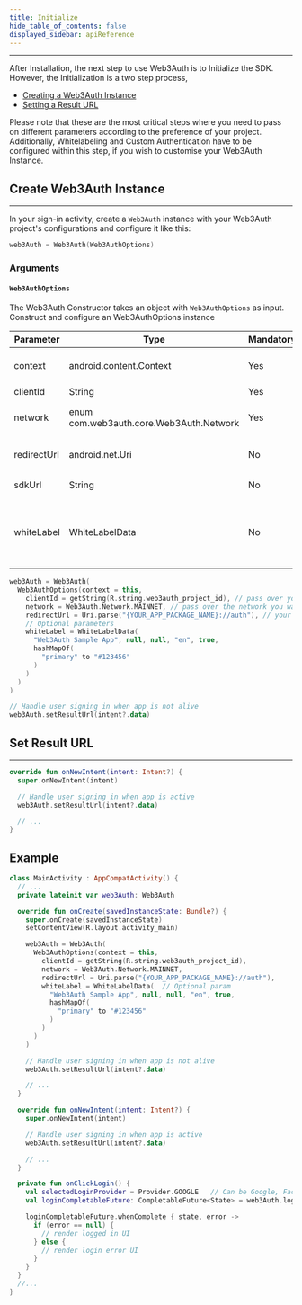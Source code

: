 ```yaml
---
title: Initialize
hide_table_of_contents: false
displayed_sidebar: apiReference
---
```


---

After Installation, the next step to use Web3Auth is to Initialize the SDK. However, the Initialization is a two step process,

- [Creating a Web3Auth Instance](#create-web3auth-instance)
- [Setting a Result URL](#set-result-url)

Please note that these are the most critical steps where you need to pass on different parameters according to the preference of your project.
Additionally, Whitelabeling and Custom Authentication have to be configured within this step, if you wish to customise your Web3Auth Instance.


## Create Web3Auth Instance

---

In your sign-in activity, create a `Web3Auth` instance with your Web3Auth project's configurations and configure it like this:

```kotlin
web3Auth = Web3Auth(Web3AuthOptions)
```

### Arguments

#### `Web3AuthOptions`

The Web3Auth Constructor takes an object with `Web3AuthOptions` as input. Construct and configure an Web3AuthOptions instance

| Parameter   | Type                                    | Mandatory | Description                                                                                                                         |
| ----------- | --------------------------------------- | --------- | ----------------------------------------------------------------------------------------------------------------------------------- |
| context     | android.content.Context                 | Yes       | Android context to launch Web-based authentication, usually is the current activity                                                 |
| clientId    | String                                  | Yes       | Your Web3Auth project ID                                                                                                            |
| network     | enum com.web3auth.core.Web3Auth.Network | Yes       | Network to run Web3Auth, either MAINNET or TESTNET or CYAN                                                                          |
| redirectUrl | android.net.Uri                         | No        | URL that Web3Auth will redirect API responses, default is `null`                                                                    |
| sdkUrl      | String                                  | No        | default is `"https://sdk.openlogin.com"`                                                                                            |
| whiteLabel  | WhiteLabelData                          | No        | A configuration optional object to customize UI, branding, and translations for your brand. Refer WhiteLabel section for more info. |

```kotlin
web3Auth = Web3Auth(
  Web3AuthOptions(context = this,
    clientId = getString(R.string.web3auth_project_id), // pass over your Web3Auth Client ID from Developer Dashboard
    network = Web3Auth.Network.MAINNET, // pass over the network you want to use (MAINNET or TESTNET or CYAN)
    redirectUrl = Uri.parse("{YOUR_APP_PACKAGE_NAME}://auth"), // your app's redirect URL
    // Optional parameters
    whiteLabel = WhiteLabelData(
      "Web3Auth Sample App", null, null, "en", true,
      hashMapOf(
        "primary" to "#123456"
      )
    )
  )
)

// Handle user signing in when app is not alive
web3Auth.setResultUrl(intent?.data)
```

## Set Result URL

---

```kotlin
override fun onNewIntent(intent: Intent?) {
  super.onNewIntent(intent)

  // Handle user signing in when app is active
  web3Auth.setResultUrl(intent?.data)

  // ...
}
```

## Example

```kotlin
class MainActivity : AppCompatActivity() {
  // ...
  private lateinit var web3Auth: Web3Auth

  override fun onCreate(savedInstanceState: Bundle?) {
    super.onCreate(savedInstanceState)
    setContentView(R.layout.activity_main)

    web3Auth = Web3Auth(
      Web3AuthOptions(context = this,
        clientId = getString(R.string.web3auth_project_id),
        network = Web3Auth.Network.MAINNET,
        redirectUrl = Uri.parse("{YOUR_APP_PACKAGE_NAME}://auth"),
        whiteLabel = WhiteLabelData(  // Optional param
          "Web3Auth Sample App", null, null, "en", true,
          hashMapOf(
            "primary" to "#123456"
          )
        )
      )
    )

    // Handle user signing in when app is not alive
    web3Auth.setResultUrl(intent?.data)

    // ...
  }

  override fun onNewIntent(intent: Intent?) {
    super.onNewIntent(intent)

    // Handle user signing in when app is active
    web3Auth.setResultUrl(intent?.data)

    // ...
  }

  private fun onClickLogin() {
    val selectedLoginProvider = Provider.GOOGLE   // Can be Google, Facebook, Twitch etc
    val loginCompletableFuture: CompletableFuture<State> = web3Auth.login(LoginParams(selectedLoginProvider))

    loginCompletableFuture.whenComplete { state, error ->
      if (error == null) {
        // render logged in UI
      } else {
        // render login error UI
      }
    }
  }
  //...
}
```
